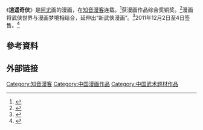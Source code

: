 《'''逍遥奇侠'''》是[[阿尤|阿尤]]画的漫画，在[[知音漫客|知音漫客]]连载。<ref>{{Cite news|url=http://tjgame.enorth.com.cn/system/2008/08/01/003618475.shtml|title=《仙逆》前三本出版|language=zh-cn|publisher=北方网|author=刘友谊|date=2008-08-01|accessdate=2015-04-26|deadurl=yes|archiveurl=https://web.archive.org/web/20160304100320/http://tjgame.enorth.com.cn/system/2008/08/01/003618475.shtml|archivedate=2016-03-04}}</ref>获漫画作品综合奖铜奖。<ref>{{Cite news|url=http://ent.ifeng.com/a/20140501/40041064_0.shtml|title=三部作品喜捧“金猴”|language=zh-cn|publisher=凤凰网|author=|date=2014年5月1日|accessdate=2015-04-26}}</ref>漫画将武侠世界与漫画梦境相结合，延伸出“新武侠漫画”。<ref>{{Cite news|url=http://comic.qq.com/a/20110527/000026.htm|title=《逍遥奇侠》最新两册单行本同期面市|language=zh-cn|publisher=腾讯网|author=|date=2011年5月27日|accessdate=2015-04-26}}</ref>2011年12月2日至4日签售。<ref>{{Cite news|url=http://news.comicyu.com/2011/12/01/60867.html|title=新武侠漫画《逍遥奇侠》作者张林昊与您相约！|language=zh-cn|publisher=漫域|author=candy|date=2011年12月1日|accessdate=2015-04-26}}</ref>

==參考資料==
{{Reflist}}

==外部链接==
[[Category:知音漫客|Category:知音漫客]]
[[Category:中国漫画作品|Category:中国漫画作品]]
[[Category:中国武术题材作品|Category:中国武术题材作品]]